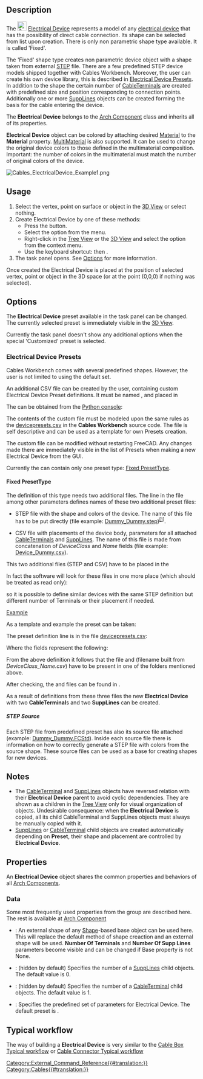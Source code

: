 <languages/>
<translate>

{{Docnav
|[[Cables_CableLightPoint|CableLightPoint]] 
|[[Cables_Material|Material]]
|[[Cables_Workbench|Cables]]
|IconL=Cables_CableLightPoint.svg
|IconR=Cables_Material.svg
|IconC=Cables_workbench_icon.svg
}}

{{GuiCommand
|Name=Cables ElectricalDevice
|MenuLocation=Cables → Electrical Device
|Workbenches=[[Cables_Workbench|Cables]]
|Shortcut={{KEY|C}} {{KEY|E}}
|Version=0.3.0
|SeeAlso=[[Cables_Cable|Cables Cable]], [[Cables_CableBox|Cables CableBox]], [[Cables_CableTerminal|Cables CableTerminal]], [[Cables_SuppLines|Cables SuppLines]]
}}

==Description==

The [[Image:Cables_ElectricalDevice.svg|24px]] [[Cables_ElectricalDevice|Electrical Device]] represents a model of any [https://en.wikipedia.org/wiki/Electrical_device electrical device] that has the possibility of direct cable connection. Its shape can be selected from [[#Data|{{PropertyData|Preset}}]] list upon creation. There is only non parametric shape type available. It is called 'Fixed'.

The 'Fixed' shape type creates non parametric device object with a shape taken from external [https://en.wikipedia.org/wiki/ISO_10303 STEP] file. There are a few predefined STEP device models shipped together with Cables Workbench. Moreover, the user can create his own device library, this is described in [[#Electrical Device Presets|Electrical Device Presets]]. In addition to the shape the certain number of [[Cables_CableTerminal|CableTerminal]]s are created with predefined size and position corresponding to connection points. Additionally one or more [[Cables_SuppLines|SuppLines]] objects can be created forming the basis for the cable entering the device.

The '''Electrical Device''' belongs to the [[Arch_Component|Arch Component]] class and inherits all of its properties.

'''Electrical Device''' object can be colored by attaching desired [[Arch_SetMaterial|Material]] to the '''Material''' property. [[Arch_MultiMaterial|MultiMaterial]] is also supported. It can be used to change the original device colors to those defined in the multimaterial composition. Important: the number of colors in the multimaterial must match the number of original colors of the device.

</translate>
[[File:Cables_ElectricalDevice_Example1.png]]
<translate>

{{Caption|Example of the Electrical Device (Miniature Circuit Breaker 1-Pole):<br/>There are two red [[Cables_CableTerminal|CableTerminal]]s positioned on both sides of a device body.}}

==Usage==

# Select the vertex, point on surface or object in the [[3D_View|3D View]] or select nothing.
# Create Electrical Device by one of these methods:
#* Press the {{Button|[[Image:Cables_ElectricalDevice.svg|16px]] [[Cables_ElectricalDevice|Electrical Device]]}} button.
#* Select the {{MenuCommand|Cables → [[Image:Cables_ElectricalDevice.svg|16px]] Electrical Device}} option from the menu.
#* Right-click in the [[Tree_View|Tree View]] or the [[3D_View|3D View]] and select the {{MenuCommand|Cables → [[Image:Cables_ElectricalDevice.svg|16px]] Electrical Device}} option from the context menu.
#* Use the keyboard shortcut: {{KEY|C}} then {{KEY|E}}.
# The {{MenuCommand|Electrical Device}} task panel opens. See [[#Options|Options]] for more information.

Once created the Electrical Device is placed at the position of selected vertex, point or object in the 3D space (or at the point (0,0,0) if nothing was selected).

==Options==

The '''Electrical Device''' preset available in the task panel can be changed. The currently selected preset is immediately visible in the [[3D_View|3D View]].

Currently the task panel doesn't show any additional options when the special 'Customized' preset is selected.

===Electrical Device Presets===

Cables Workbench comes with several predefined shapes. However, the user is not limited to using the default set.

An additional CSV file can be created by the user, containing custom Electrical Device Preset definitions. It must be named {{incode|devicepresets.csv}}, and placed in

{{Code|lang=bash|code=
$FREECAD_USER_DIR/Cables/
}}

The {{incode|$FREECAD_USER_DIR}} can be obtained from the [[Python_console|Python console]]:

{{Code|lang=bash|code=
FreeCAD.getUserAppDataDir()
}}

The contents of the custom {{incode|devicepresets.csv}} file must be modeled upon the same rules as the [https://github.com/sargo-devel/Cables/blob/master/freecad/cables/resources/presets/devicepresets.csv devicepresets.csv] in the '''Cables Workbench''' source code. The file is self descriptive and can be used as a template for own Presets creation.

The custom {{incode|devicepresets.csv}} file can be modified without restarting FreeCAD. Any changes made there are immediately visible in the list of Presets when making a new Electrical Device from the GUI.

Currently the {{incode|devicepresets.csv}} can contain only one preset type: [[#Fixed PresetType|Fixed PresetType]].

====Fixed PresetType====
The definition of this type needs two additional files. The line in the {{incode|devicepresets.csv}} file among other parameters defines names of these two additional preset files:
* STEP file with the shape and colors of the device. The name of this file has to be put directly (file example: [https://github.com/sargo-devel/Cables/blob/master/freecad/cables/resources/presets/lib/Dummy_Dummy.step Dummy_Dummy.step])<sup>[[#STEP_Source|[1]]]</sup>.

* CSV file with placements of the device body, parameters for all attached [[Cables_CableTerminal|CableTerminal]]s and [[Cables_SuppLines|SuppLines]]. The name of this file is made from concatenation of ''DeviceClass'' and ''Name'' fields (file example: [https://github.com/sargo-devel/Cables/blob/master/freecad/cables/resources/presets/lib/Device_Dummy.csv Device_Dummy.csv]).

This two additional files (STEP and CSV) have to be placed in the

{{Code|lang=bash|code=$FREECAD_USER_DIR/Cables/lib}}

In fact the software will look for these files in one more place (which should be treated as read only):

{{Code|lang=bash|code=$FREECAD_USER_DIR/Mod/Cables/freecad/cables/resources/presets/lib/}}

so it is possible to define similar devices with the same STEP definition but different number of Terminals or their placement if needed.


<u>Example</u>

As a template and example the {{Value|Device_Dummy}} preset can be taken:

The preset definition line is in the file [https://github.com/sargo-devel/Cables/blob/master/freecad/cables/resources/presets/devicepresets.csv devicepresets.csv]:

{{Code|lang=csv|code=Dummy,Fixed,Device,Dummy_Dummy.step,2,2}}

Where the fields represent the following:

{{Code|lang=csv|code=Name,Fixed,DeviceClass,StepFileName,NrOfTerminals,NrOfSuppLines}}

From the above definition it follows that the file {{incode|Dummy_Dummy.step}} and {{incode|Device_Dummy.csv}} (filename built from ''DeviceClass_Name.csv'') have to be present in one of the folders mentioned above.

After checking, the {{incode|Dummy_Dummy.step}} and {{incode|Device_Dummy.csv}} files can be found in {{incode|$FREECAD_USER_DIR/Mod/Cables/freecad/cables/resources/presets/lib/}}.

As a result of definitions from these three files the new '''Electrical Device''' with two '''CableTerminal'''s and two '''SuppLines''' can be created. 

=====STEP Source=====
Each STEP file from predefined preset has also its source file attached (example: [https://github.com/sargo-devel/Cables/blob/master/freecad/cables/resources/presets/lib/Dummy_Dummy.FCStd Dummy_Dummy.FCStd]). Inside each source file there is information on how to correctly generate a STEP file with colors from the source shape. These source files can be used as a base for creating shapes for new devices.

==Notes==

* The [[Cables_CableTerminal|CableTerminal]] and [[Cables_SuppLines|SuppLines]] objects have reversed relation with their '''Electrical Device''' parent to avoid cyclic dependencies. They are shown as a children in the [[Tree_View|Tree View]] only for visual organization of objects. Undesirable consequence: when the '''Electrical Device''' is copied, all its child CableTerminal and SuppLines objects must always be manually copied with it.
* [[Cables_SuppLines|SuppLines]] or [[Cables_CableTerminal|CableTerminal]] child objects are created automatically depending on '''Preset''', their shape and placement are controlled by '''Electrical Device'''.

==Properties==

An '''Electrical Device''' object shares the common properties and behaviors of all [[Arch_Component|Arch Components]].

===Data===

{{TitleProperty|Component}}

Some most frequently used properties from the group are described here. The rest is available at [[Arch_Component#Data|Arch Component]]

* {{PropertyData|Base|Link}}: An external shape of any [[Part_Workbench|Shape]]-based base object can be used here. This will replace the default method of shape creaction and an external shape will be used. '''Number Of Terminals''' and '''Number Of Supp Lines''' parameters become visible and can be changed if Base property is not None.

{{TitleProperty|Electrical Device}}

* {{PropertyData|Number Of Supp Lines|Integer}}: (hidden by default) Specifies the number of a [[Cables_SuppLines|SuppLines]] child objects. The default value is 0.
* {{PropertyData|Number Of Terminals|Integer}}: (hidden by default) Specifies the number of a [[Cables_CableTerminal|CableTerminal]] child objects. The default value is 1.
* {{PropertyData|Preset|Enumeration}}: Specifies the predefined set of parameters for Electrical Device. The default preset is {{Value|MCB_1-Pole}}.

==Typical workflow==

The way of building a '''Electrical Device''' is very similar to the [[Cables_CableBox#Typical workflow|Cable Box Typical workflow]] or [[Cables_CableConnector#Typical workflow|Cable Connector Typical workflow]]


{{Docnav
|[[Cables_CableLightPoint|CableLightPoint]] 
|[[Cables_Material|Material]]
|[[Cables_Workbench|Cables]]
|IconL=Cables_CableLightPoint.svg
|IconR=Cables_Material.svg
|IconC=Cables_workbench_icon.svg
}}

</translate>
[[Category:External_Command_Reference{{#translation:}}]]
[[Category:Cables{{#translation:}}]]